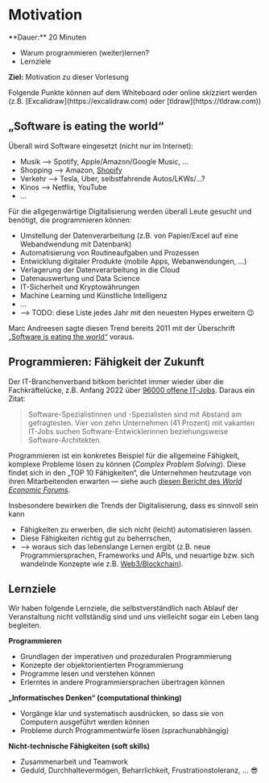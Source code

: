 
# Motivation

<Callout>
  **Dauer:** 20 Minuten

  - Warum programmieren (weiter)lernen?
  - Lernziele

  **Ziel:** Motivation zu dieser Vorlesung
</Callout>

<Callout type="info">
Folgende Punkte können auf dem Whiteboard oder online skizziert werden (z.B. [Excalidraw](https://excalidraw.com) oder [tldraw](https://tldraw.com))
</Callout>

## „Software is eating the world“

Überall wird Software eingesetzt (nicht nur im Internet):

- Musik &xrarr; Spotify, Apple/Amazon/Google Music, …
- Shopping &xrarr; Amazon, [Shopify](https://www.shopify.com)
- Verkehr &xrarr; Tesla, Uber, selbstfahrende Autos/LKWs/…?
- Kinos &xrarr; Netflix, YouTube
- …

Für die allgegenwärtige Digitalisierung werden überall Leute 
gesucht und benötigt, die programmieren können:

- Umstellung der Datenverarbeitung (z.B. von Papier/Excel auf eine Webandwendung mit Datenbank)
- Automatisierung von Routineaufgaben und Prozessen
- Entwicklung digitaler Produkte (mobile Apps, Webanwendungen, …)
- Verlagerung der Datenverarbeitung in die Cloud
- Datenauswertung und Data Science
- IT-Sicherheit und Kryptowährungen
- Machine Learning und Künstliche Intelligenz
- …
- &xrarr; TODO: diese Liste jedes Jahr mit den neuesten Hypes erweitern 😉

Marc Andreesen sagte diesen Trend bereits 2011 mit der 
Überschrift [„Software is eating the world“](https://www.wsj.com/articles/SB10001424053111903480904576512250915629460) voraus.

## Programmieren: Fähigkeit der Zukunft

Der IT-Branchenverband bitkom berichtet immer
wieder über die Fachkräftelücke, z.B. 
Anfang 2022 über [96000 offene IT-Jobs](https://www.bitkom.org/Presse/Presseinformation/IT-Fachkraefteluecke-wird-groesser). Daraus ein 
Zitat:

> Software-Spezialistinnen und -Spezialisten sind mit Abstand am gefragtesten. Vier von zehn Unternehmen (41 Prozent) mit vakanten IT-Jobs suchen Software-Entwicklerinnen beziehungsweise Software-Architekten. 

Programmieren ist ein konkretes Beispiel für 
die allgemeine Fähigkeit, komplexe Probleme
lösen zu können (_Complex Problem Solving_). 
Diese findet sich in den „TOP 10 Fähigkeiten“,
die Unternehmen heutzutage von ihren Mitarbeitenden
erwarten &mdash; siehe auch [diesen Bericht des _World Economic Forums_](https://www.weforum.org/reports/the-future-of-jobs-report-2020/in-full/infographics-e4e69e4de7).

Insbesondere bewirken die Trends der Digitalisierung,
dass es sinnvoll sein kann

- Fähigkeiten zu erwerben, die sich nicht (leicht) automatisieren lassen.
- Diese Fähigkeiten richtig gut zu beherrschen,
- &xrarr; woraus sich das lebenslange Lernen ergibt (z.B. neue Programmiersprachen, Frameworks und APIs, und neuartige bzw. sich wandelnde Konzepte wie z.B. [Web3/Blockchain](https://ethereum.org/en/developers/docs/web2-vs-web3/)).

## Lernziele

Wir haben folgende Lernziele, die selbstverständlich 
nach Ablauf der Veranstaltung nicht vollständig sind
und uns vielleicht sogar ein Leben lang begleiten.

**Programmieren**

- Grundlagen der imperativen und prozeduralen Programmierung
- Konzepte der objektorientierten Programmierung
- Programme lesen und verstehen können
- Erlerntes in andere Programmiersprachen übertragen können

**„Informatisches Denken“ (computational thinking)**

- Vorgänge klar und systematisch ausdrücken, so dass sie von Computern ausgeführt werden können
- Probleme durch Programmentwürfe lösen (sprachunabhängig)

**Nicht-technische Fähigkeiten (soft skills)**

- Zusammenarbeit und Teamwork
- Geduld, Durchhaltevermögen, Beharrlichkeit, Frustrationstoleranz, … 😎
